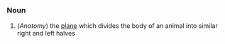 =={{en}}==
===Noun===
# (''Anatomy'') the [[plane]] which divides the body of an animal into similar right and left halves
